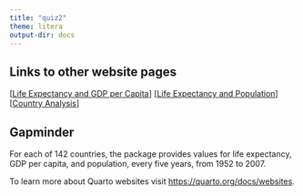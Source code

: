 ```yaml
---
title: "quiz2"
theme: litera
output-dir: docs
---
```

## Links to other website pages
[[Life Expectancy and GDP per Capita](docs/life-gdp.html)]
[[Life Expectancy and Population](docs/life-population.html)]
[[Country Analysis](docs/country.html)]

## Gapminder
For each of 142 countries, the package provides values for life expectancy, GDP per capita, and population, every five years, from 1952 to 2007.


To learn more about Quarto websites visit <https://quarto.org/docs/websites>.
